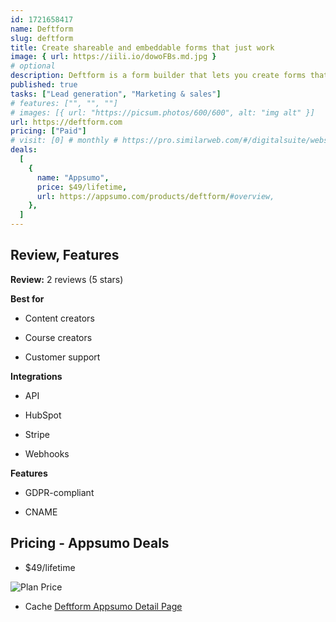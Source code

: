 ```yaml
---
id: 1721658417
name: Deftform
slug: deftform
title: Create shareable and embeddable forms that just work
image: { url: https://iili.io/dowoFBs.md.jpg }
# optional
description: Deftform is a form builder that lets you create forms that are quick, easy to set up and simply workCollect unlimited responses, use a custom domain, custom styles and more
published: true
tasks: ["Lead generation", "Marketing & sales"]
# features: ["", "", ""]
# images: [{ url: "https://picsum.photos/600/600", alt: "img alt" }]
url: https://deftform.com
pricing: ["Paid"]
# visit: [0] # monthly # https://pro.similarweb.com/#/digitalsuite/websiteanalysis/home
deals:
  [
    {
      name: "Appsumo",
      price: $49/lifetime,
      url: https://appsumo.com/products/deftform/#overview,
    },
  ]
---
```


## Review, Features

**Review:** 2 reviews (5 stars)

**Best for**

- Content creators

- Course creators

- Customer support

**Integrations**

- API

- HubSpot

- Stripe

- Webhooks

**Features**

- GDPR-compliant

- CNAME

## Pricing - Appsumo Deals

- $49/lifetime

<Img src="https://iili.io/doefrCu.png" alt="Plan Price" />

- Cache [Deftform Appsumo Detail Page](https://iili.io/doefLvV.png)
